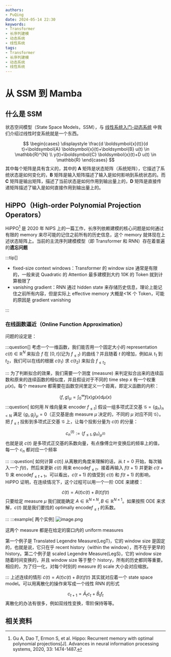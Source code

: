 ```yaml
---
authors:
- PuQing
date: 2024-05-14 22:30
keywords:
- Transformer
- 长序列建模
- 动态系统
- 线性系统
tags:
- Transformer
- 长序列建模
- 动态系统
- 线性系统
---
```

# 从 SSM 到 Mamba

## 什么是 SSM

状态空间模型（State Space Models，SSM），与 [线性系统入门-动态系统](./128fe89d) 中我们介绍过线性时变系统就是一个东西。

$$
\begin{cases}
\displaystyle \frac{d \boldsymbol{x}(t)}{d t}=\boldsymbol{A} \boldsymbol{x}(t)+\boldsymbol{B} u(t) \in \mathbb{R}^{N} \\
y(t)=\boldsymbol{C} \boldsymbol{x}(t)+D u(t) \in \mathbb{R}
\end{cases}
$$
其中每个矩阵是具有含义的，其中的 $\boldsymbol{A}$ 矩阵是状态矩阵（系统矩阵），它描述了系统状态是如何变化的，$\boldsymbol{B}$ 矩阵是输入矩阵描述了输入是如何影响到系统状态的。而 $\boldsymbol{C}$ 矩阵是输出矩阵，描述了当前状态是如何作用到输出量上的，$\boldsymbol{D}$ 矩阵是直接传递矩阵描述了输入是如何直接作用到输出量上的。


<!--truncate-->
## HiPPO（High-order Polynomial Projection Operators）

HiPPO[^1] 是 2020 年 NIPS 上的一篇工作，长序列依赖建模的核心问题是如何通过有限的 memory 来尽可能的记住之前所有的历史信息，这个 memory 就体现在上述状态矩阵上。当前的主流序列建模模型（即 Transformer 和 RNN）存在着普遍的**遗忘问题**

:::tip[]

- fixed-size context windows：Transformer 的 window size 通常是有限的，一般来说 Quadratic 的 Attention 最多建模到大约 10K 的 Token 就到计算极限了
- vanishing gradient：RNN 通过 hidden state 来存储历史信息，理论上能记住之前所有内容，但是实际上 effective memory 大概是<1K 个 Token，可能的原因是 gradient vanishing

:::
### 在线函数逼近（Online Function Approximation）

问题的设定是：

:::question[]
考虑一个一维函数，我们能否用一个固定大小的 representation $c(t) \in \mathbb{R}^N$ 来拟合 $f$ 在 $[0,t]$(记为 $f_{\leq t}$) 的曲线？并且随着 $t$ 的增加，例如从 $t_{1}$ 到 $t_{2}$，我们可以在线的根据 $c(t_{1})$ 求 $c(t_{2})$ 来拟合 $f_{\leq t_{2}}$

:::
为了判断拟合的效果，我们需要一个测度 (measure) 来判定拟合出来的连续函数和原来的连续函数的相似度，并且假设对于不同的 time step $x$ 有一个权重 $\mu(x)$。每个 measure 都需要在函数空间里定义一个距离，即定义函数的内积：

$$
\langle f, g\rangle_{\mu}=\int_{0}^{\infty} f(x) g(x) \mathrm{d} \mu(x)
$$
:::question[ 如何用 $N$ 维向量来 encoder $f_{\leq t}$]
假设一组多项式正交基 $\mathcal{G}=\{g_{n}\}_{n<N}$ 满足 $\langle g_{i}, g_{j}\rangle_{\mu}=0$（正交基是由 measure $\mu$ 决定的，不同的 $\mu$ 对应不同 $\mathcal{G}$）。把 $f_{\leq t}$ 投影到多项式正交基 $\mathcal{G}$ 上，让每个投影分量为 $c(t)$ 的分量：

$$
c_{n}^{(t)}:=\left\langle f_{\leq t}, g_{n}\right\rangle_{\mu^{(t)}}
$$
也就是说 $c(t)$ 是多项式正交基的系数向量，有点像傅立叶变换后的频率上的值，每一个 $c_{n}$ 都对应一个频率

:::
:::question[ 如何计算 $c(t)$]
从离散的角度来理解的话，从 $t=0$ 开始，每次输入一个 $f(t)$，然后来更新 $c(t)$ 用来 encode$f_{\leq t}$，接着再输入 $f(t+1)$ 并更新 $c(t+1)$ 来 encode$f_{\leq t+1}$。可以看出，$c(t+1)$ 的值受到 $c(t)$ 和 $f(t+1)$ 的影响，HiPPO 证明，在连续情况下，这个过程可以用一个一阶 ODE 来建模：

$$
\dot{c}(t) = A(t)c(t)+B(t)f(t)
$$
只要给定 measure $\mu$ 我们就能确定 $A \in \mathbb{R}^{N\times N},B\in \mathbb{R}^{N\times 1}$。如果按照 ODE 来求解，$c(t)$ 就是我们要找的 optimally encode$f_{\leq t}$ 的系数。

:::
:::example[ 两个实例]
![image.png](https://images.puqing.work/2024/05/15/664430eaf0b13.png)

这两个 measure 都是在给定的窗口内的 uniform measures

第一个例子是 Translated Legendre Measure(LegT)，它的 window size 是固定的，也就是说，它只在乎 recent history（within the window），而不在乎更早的 history。第二个例子是 scaled Legendre Measure(LegS)，它的 window size 随着时间变换的，并且 window size 等于整个 history，所有的历史都同等重要。相应的，为了归一化，对每个时刻的 measure 的 scale 大小会对应缩放。

:::
上述连续的情形 $\dot{c}(t)=A(t)c(t)+B(t)f(t)$ 其实就对应着一个 state space model。可以用离散化的操作来写成一个线性 RNN 的形式

$$
c_{t+1}=\bar{A}_{t} c_{t}+\bar{B}_{t} f_{t}
$$
离散化的办法有很多，例如双线性变换，零阶保持等等。

## 相关资料

[^1]: Gu A, Dao T, Ermon S, et al. Hippo: Recurrent memory with optimal polynomial projections[J]. Advances in neural information processing systems, 2020, 33: 1474-1487.
